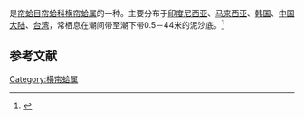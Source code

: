 {{noteTA
|T=zh-cn:波纹巴非蛤; zh-tw:波紋橫簾蛤;
|1=zh-cn:波纹巴非蛤; zh-tw:波紋橫簾蛤;
}}
{{Speciesbox
| name = 波纹巴非蛤
| image = 
| image_width = 
| genus = Paphia
| species = undulata
| authority = (Born, 1778)
}}
{{地区用词4|start=学名：''{{lang|la|Paphia undulata}}''|cn=波纹巴非蛤|tw=波紋橫簾蛤|as=称}}是[[帘蛤目|帘蛤目]][[帘蛤科|帘蛤科]][[横帘蛤属|横帘蛤属]]的一种。主要分布于[[印度尼西亚|印度尼西亚]]、[[马来西亚|马来西亚]]、[[韩国|韩国]]、[[中国大陆|中国大陆]]、[[台湾|台湾]]，常栖息在潮间带至潮下带0.5－44米的泥沙底。<ref>{{cite web|url=http://shell.sinica.edu.tw/chinese/shellbase_detail.php?science_no=2749|title=国际贝库：波纹巴非蛤|publisher=台湾贝类资料库|accessdate=2009-08-11|archive-date=2016-03-04|archive-url=https://web.archive.org/web/20160304114255/http://shell.sinica.edu.tw/chinese/shellbase_detail.php?science_no=2749|dead-url=no}}</ref>

== 参考文献 ==
{{reflist|2}}
{{Taxonbar|from=Q1057632}}

[[Category:横帘蛤属|Category:横帘蛤属]]